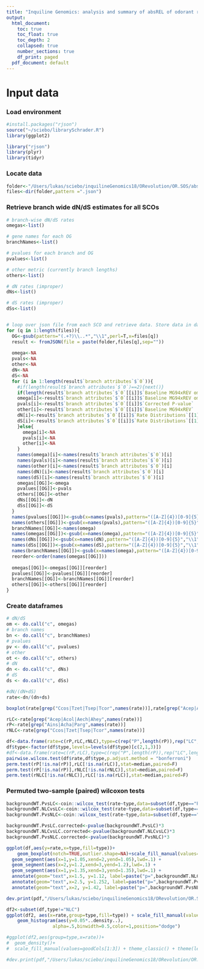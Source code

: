```yaml
---
title: "Inquiline Genomics: analysis and summary of absREL of odorant receptor genes"
output:
  html_document:
    toc: true
    toc_float: true
    toc_depth: 2
    collapsed: true
    number_sections: true
    df_print: paged
  pdf_document: default
---
```

<STYLE TYPE="text/css">
<!--
  td{
    font-family: Arial; 
    font-size: 8pt;
    padding:0px;
    cellpadding="0";
    cellspacing="0"
  }
  th {
    font-family: Arial; 
    font-size: 8pt;
    height: 20px;
    font-weight: bold;
    text-align: right;
    background-color: #ccccff;
  }
  table { 
    border-spacing: 0px;
    border-collapse: collapse;
  }
--->
</STYLE>

# Input data 
### Load environment
```r
#install.packages("rjson")
source("~/sciebo/librarySchrader.R")
library(ggplot2)

library("rjson")
library(plyr)
library(tidyr)
```

### Locate data
```r
folder<-"/Users/lukas/sciebo/inquilineGenomics18/ORevolution/OR.SOS/absREL/"
files<-dir(folder,pattern =".json")
```

### Retrieve branch wide dN/dS estimates for all SCOs
```r

# branch-wise dN/dS rates
omegas<-list()

# gene names for each OG
branchNames<-list()

# pvalues for each branch and OG
pvalues<-list()

# other metric (currently branch lengths)
others<-list()

# dN rates (improper)
dNs<-list()

# dS rates (improper)
dSs<-list()


# loop over json file from each SCO and retrieve data. Store data in data frames 
for (q in 1:length(files)){
  OG<-gsub(pattern="(.+?)\\..*","\\1",perl=T,x=files[q])
  result <- fromJSON(file = paste(folder,files[q],sep=""))
  
  omega<-NA
  pvals<-NA
  other<-NA
  dN<-NA
  dS<-NA
  for (i in 1:length(result$`branch attributes`$`0`)){
    #if(length(result$`branch attributes`$`0`)==2){next()}
    if(length(result$`branch attributes`$`0`[[i]]$`Baseline MG94xREV omega ratio`)==1){
    omega[i]<-result$`branch attributes`$`0`[[i]]$`Baseline MG94xREV omega ratio`
    pvals[i]<-result$`branch attributes`$`0`[[i]]$`Corrected P-value`
    other[i]<-result$`branch attributes`$`0`[[i]]$`Baseline MG94xREV`
    dN[i]<-result$`branch attributes`$`0`[[i]]$`Rate Distributions`[[1]][1]
    dS[i]<-result$`branch attributes`$`0`[[i]]$`Rate Distributions`[[1]][2]
    }else{
      omega[i]<-NA
      pvals[i]<-NA
      other[i]<-NA
    }
    names(omega)[i]<-names(result$`branch attributes`$`0`)[i]
    names(pvals)[i]<-names(result$`branch attributes`$`0`)[i]
    names(other)[i]<-names(result$`branch attributes`$`0`)[i]
    names(dN)[i]<-names(result$`branch attributes`$`0`)[i]
    names(dS)[i]<-names(result$`branch attributes`$`0`)[i]
    omegas[[OG]]<-omega
    pvalues[[OG]]<-pvals
    others[[OG]]<-other
    dNs[[OG]]<-dN
    dSs[[OG]]<-dS
  }
  names(pvalues[[OG]])<-gsub(x=names(pvals),pattern="([A-Z]{4})[0-9]{5}","\\1",perl=T)
  names(others[[OG]])<-gsub(x=names(pvals),pattern="([A-Z]{4})[0-9]{5}","\\1",perl=T)
  branchNames[[OG]]<-names(omega)
  names(omegas[[OG]])<-gsub(x=names(omega),pattern="([A-Z]{4})[0-9]{5}","\\1",perl=T)
  names(dNs[[OG]])<-gsub(x=names(dN),pattern="([A-Z]{4})[0-9]{5}","\\1",perl=T)
  names(dSs[[OG]])<-gsub(x=names(dS),pattern="([A-Z]{4})[0-9]{5}","\\1",perl=T)
  names(branchNames[[OG]])<-gsub(x=names(omega),pattern="([A-Z]{4})[0-9]{5}","\\1",perl=T)
  reorder<-order(names(omegas[[OG]]))
  
  omegas[[OG]]<-omegas[[OG]][reorder]
  pvalues[[OG]]<-pvalues[[OG]][reorder]
  branchNames[[OG]]<-branchNames[[OG]][reorder]
  others[[OG]]<-others[[OG]][reorder]
}
```

### Create dataframes
```R
# dN/dS
om <- do.call("c", omegas)
# branch names
bn <- do.call("c", branchNames)
# pvalues
pv <- do.call("c", pvalues)
# other
ot <- do.call("c", others)
# dN
dn <- do.call("c", dNs)
# dS
ds <- do.call("c", dSs)

#dN/(dN+dS)
rate<-dn/(dn+ds)
```

```r
boxplot(rate[grep("Ccos|Tzet|Tsep|Tcor",names(rate))],rate[grep("Acep|Acol|Aech|Ahey",names(rate))],rate[grep("Ains|Acha|Parg",names(rate))],outline=F)

rLC<-rate[grep("Acep|Acol|Aech|Ahey",names(rate))]
rP<-rate[grep("Ains|Acha|Parg",names(rate))]
rNLC<-rate[grep("Ccos|Tzet|Tsep|Tcor",names(rate))]

df<-data.frame(rate=c(rP,rLC,rNLC),type=c(rep("P",length(rP)),rep("LC",length(rLC)),rep("NLC",length(rNLC))))
df$type<-factor(df$type,levels=levels(df$type)[c(2,1,3)])
#df<-data.frame(rate=c(rP,rLC),type=c(rep("P",length(rP)),rep("LC",length(rLC))))
pairwise.wilcox.test(df$rate,df$type,p.adjust.method = "bonferroni")
perm.test(rP[!is.na(rP)],rLC[!is.na(rLC)],stat=median,paired=F)
perm.test(rP[!is.na(rP)],rNLC[!is.na(rNLC)],stat=median,paired=F)
perm.test(rNLC[!is.na(rNLC)],rLC[!is.na(rLC)],stat=median,paired=F)
```

### Permuted two-sample (paired) wilcoxon tests
```r
backgroundWT.PvsLC<-coin::wilcox_test(rate~type,data=subset(df,type=="P"|type=="LC"),paired=F,distribution = approximate(nresample=20000))
backgroundWT.NLCvsLC<-coin::wilcox_test(rate~type,data=subset(df,type=="NLC"|type=="LC"),paired=F,distribution = approximate(nresample=20000))
backgroundWT.PvsNLC<-coin::wilcox_test(rate~type,data=subset(df,type=="P"|type=="NLC"),paired=F,distribution = approximate(nresample=20000))

backgroundWT.PvsLC.corrected<-pvalue(backgroundWT.PvsLC)*3
backgroundWT.NLCvsLC.corrected<-pvalue(backgroundWT.NLCvsLC)*3
backgroundWT.PvsNLC.corrected<-pvalue(backgroundWT.PvsNLC)*3
```

```r
ggplot(df,aes(y=rate,x=type,fill=type))+
    geom_boxplot(notch=TRUE,outlier.shape=NA)+scale_fill_manual(values=goodCols[1:3]) + theme_classic() + theme(legend.position = "none") + ylim(c(0,1)) + theme(plot.margin=unit(c(1,0,0,0),"cm"))+ scale_y_continuous(breaks=c(0,0.5,1)) + 
  geom_segment(aes(x=1,y=1.05,xend=2,yend=1.05),lwd=.1) +
  geom_segment(aes(x=2,y=1.2,xend=3,yend=1.2),lwd=.1) +
  geom_segment(aes(x=1,y=1.35,xend=3,yend=1.35),lwd=.1) + 
  annotate(geom="text",x=1.5, y=1.12, label=paste("p=",backgroundWT.NLCvsLC.corrected[1],sep=""),size=2) +
  annotate(geom="text",x=2.5, y=1.252, label=paste("p=",backgroundWT.PvsLC.corrected[1],sep=""),size=2) +
  annotate(geom="text",x=2, y=1.42, label=paste("p=",backgroundWT.PvsNLC.corrected[1],sep=""),size=2)

dev.print(pdf,"/Users/lukas/sciebo/inquilineGenomics18/ORevolution/OR.SOS/results/absREL.ORs.pdf",width=1.5,height=3)

```

```r

df2<-subset(df,type!="NLC")
ggplot(df2, aes(x=rate,group=type,fill=type)) + scale_fill_manual(values=goodCols[2:3]) + 
    geom_histogram(aes(y=0.05*..density..),
                 alpha=.5,binwidth=0.5,color=1,position="dodge")

#ggplot(df2,aes(group=type,x=rate))+
#  geom_density()+
#  scale_fill_manual(values=goodCols[1:3]) + theme_classic() + theme(legend.position = "bottom")+scale_y_continuous(trans='log2') + ylim(c(0,1))

#dev.print(pdf,"/Users/lukas/sciebo/inquilineGenomics18/ORevolution/OR.SOS/results/absREL.ORs2.pdf",width=2,height=3)

```


